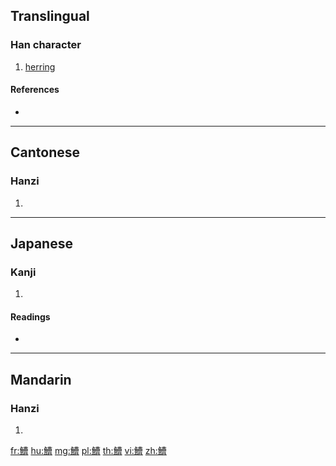 {{character info/new}}
==Translingual==

===Han character===
{{Han char|rn=195|rad=魚|as=11|sn=22|four=24366|canj=NFTWA}}

# [[herring]]

====References====
* {{Han ref|kx=1477.090|dkj=46445|dj=2008.360|hdz=74709.120|uh=9C3D|ud=39997|bh=F7B5|bd=63413}}

----

==Cantonese==

===Hanzi===
{{yue-hanzi|jyut=|y=chou4}}

# {{defn|lang=yue|sort=魚11}}

----

==Japanese==

===Kanji===
{{ja-kanji|grade=|rs=魚11}}

# {{defn|lang=ja|sort=魚11}}

====Readings====
* {{ja-readings|on=[[しゅう]] (shū), [[じゅ]] (ju)|kun=[[このしろ]] (konoshiro)}}

----

==Mandarin==

===Hanzi===
{{cmn-hanzi|pin=[[qiú]] ([[qiu2]])|wg=ch'iu<sup>2</sup>}}

# {{defn|lang=cmn|sort=魚11}}

[[fr:鰽]]
[[hu:鰽]]
[[mg:鰽]]
[[pl:鰽]]
[[th:鰽]]
[[vi:鰽]]
[[zh:鰽]]